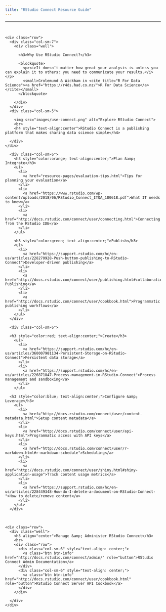 ```yaml
---
title: "RStudio Connect Resource Guide"
---
```


<!--html_preserve-->
<html>
<head>
<hr><br>
</head>

<body>

  <div class="container-fluid">
    <div class="row">
      <div class="col-sm-7">
        <div class="well">
        
          <h3>Why Use RStudio Connect?</h3>
          
          <blockquote>
            <p><i>It doesn’t matter how great your analysis is unless you can explain it to others: you need to communicate your results.</i></p>
            <small>Grolemund & Wickham in <cite title="R For Data Science"><a href="https://r4ds.had.co.nz/">R For Data Science</a></cite></small>
          </blockquote>
          
        </div>
      </div>
      <div class="col-sm-5">
        
        <img src="images/use-connect.png" alt="Explore RStudio Connect">
        <br>
        <h4 style="text-align:center">RStudio Connect is a publishing platform that makes sharing data science simple</h4>
        
      </div>
    </div>
  </div>

<div class="container-fluid">
  <div class="row">
      <div class="col-sm-6">
        <h3 style="color:orange; text-align:center;">Plan &amp; Integrate</h3>
        <ul>
          <li>
            <a href="resource-pages/evaluation-tips.html">Tips for planning your evaluation</a>
          </li>
          <li>
            <a href="https://www.rstudio.com/wp-content/uploads/2018/06/RStudio_Connect_ITQA_180618.pdf">What IT needs to know</a>
          </li>
          <li>
            <a href="http://docs.rstudio.com/connect/user/connecting.html">Connecting from the RStudio IDE</a>
          </li>
        </ul>
        
        <h3 style="color:green; text-align:center;">Publish</h3>
        <ul>
          <li>
            <a href="https://support.rstudio.com/hc/en-us/articles/228270928-Push-button-publishing-to-RStudio-Connect">Developer-driven publishing</a>
          </li>
          <li>
            <a href="http://docs.rstudio.com/connect/user/publishing.html#collaboration">Collaborative Publishing</a>
          </li>
          <li>
            <a href="http://docs.rstudio.com/connect/user/cookbook.html">Programmatic publishing workflows</a>
          </li>
        </ul>
      </div>
      
      <div class="col-sm-6">
      
      <h3 style="color:red; text-align:center;">Create</h3>
        <ul>
          <li>
            <a href="https://support.rstudio.com/hc/en-us/articles/360007981134-Persistent-Storage-on-RStudio-Connect">Persistent data storage</a>
          </li>
          <li>
            <a href="https://support.rstudio.com/hc/en-us/articles/226871847-Process-management-in-RStudio-Connect">Process management and sandboxing</a>
          </li>
        </ul>
      
      <h3 style="color:blue; text-align:center;">Configure &amp; Leverage</h3>
        <ul>
          <li>
            <a href="http://docs.rstudio.com/connect/user/content-metadata.html">Setup content metadata</a>
          </li>
          <li>
            <a href="http://docs.rstudio.com/connect/user/api-keys.html">Programmatic access with API keys</a>
          </li>
          <li>
            <a href="http://docs.rstudio.com/connect/user/r-markdown.html#r-markdown-schedule">Scheduling</a>
          </li>
          <li>
            <a href="http://docs.rstudio.com/connect/user/shiny.html#shiny-application-usage">Track content usage metrics</a>
          </li>
          <li>
            <a href="https://support.rstudio.com/hc/en-us/articles/228449348-How-do-I-delete-a-document-on-RStudio-Connect-">How to delete/remove content</a>
          </li>
        </ul>
      </div>
  </div>
  
  <br>
  
    <div class="row">
      <div class="well">
        <h3 align="center">Manage &amp; Administer RStudio Connect</h3>
        <hr>
        <div class="row">
          <div class="col-sm-6" style="text-align: center;">
            <a class="btn btn-info" href="http://docs.rstudio.com/connect/admin/" role="button">RStudio Connect Admin Documentation</a>
          </div>
          <div class="col-sm-6" style="text-align: center;">
            <a class="btn btn-info" href="http://docs.rstudio.com/connect/user/cookbook.html" role="button">RStudio Connect Server API Cookbook</a>
          </div>
        </div>
        
      </div>
    </div>
  </div>
  
</body></html>
<!--/html_preserve-->